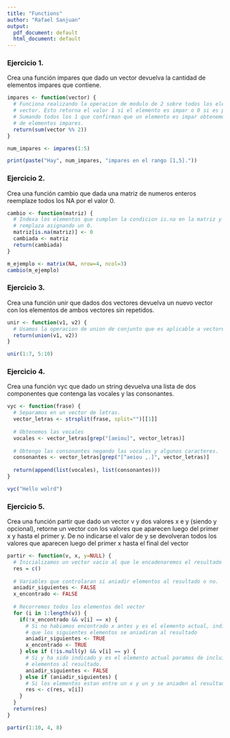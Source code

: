 ```yaml
---
title: "Functions"
author: "Rafael Sanjuan"
output:
  pdf_document: default
  html_document: default
---
```


### Ejercicio 1. 
Crea una función impares que dado un vector devuelva la cantidad de elementos impares que contiene.

```r
impares <- function(vector) {
  # Funciona realizando la operacion de modulo de 2 sobre todos los elementos del
  # vector. Esto retorna el valor 1 si el elemento es impar o 0 si es par.
  # Sumando todos los 1 que confirman que un elemento es impar obtenemos el num
  # de elementos impares.
  return(sum(vector %% 2))
}

num_impares <- impares(1:5)

print(paste("Hay", num_impares, "impares en el rango [1,5]."))
```


### Ejercicio 2. 
Crea una función cambio que dada una matriz de numeros enteros reemplaze todos los NA por el valor 0.

```r
cambio <- function(matriz) {
  # Indexa los elementos que cumplen la condicion is.na en la matriz y los
  # remplaza asignando un 0.
  matriz[is.na(matriz)] <- 0
  cambiada <- matriz
  return(cambiada)
}

m_ejemplo <- matrix(NA, nrow=4, ncol=3)
cambio(m_ejemplo)
```


### Ejercicio 3. 
Crea una función unir que dados dos vectores devuelva un nuevo vector con los elementos de ambos
vectores sin repetidos.

```r
unir <- function(v1, v2) {
  # Usamos la operacion de union de conjunto que es aplicable a vectores.
  return(union(v1, v2))
}

unir(1:7, 5:10)
```


### Ejercicio 4. 
Crea una función vyc que dado un string devuelva una lista de dos componentes que contenga las
vocales y las consonantes.

```r
vyc <- function(frase) {
  # Separamos en un vector de letras.
  vector_letras <- strsplit(frase, split="")[[1]]
  
  # Obtenemos las vocales
  vocales <- vector_letras[grep("[aeiou]", vector_letras)]
  
  # Obtengo las consonantes negando las vocales y algunos caracteres.
  consonantes <- vector_letras[grep("[^aeiou ,.]", vector_letras)]
  
  return(append(list(vocales), list(consonantes)))
}

vyc("Hello wolrd")
```


### Ejercicio 5. 
Crea una función partir que dado un vector v y dos valores x e y (siendo y opcional), retorne un
vector con los valores que aparecen luego del primer x y hasta el primer y. De no indicarse el valor de y
se devolveran todos los valores que aparecen luego del primer x hasta el final del vector

```r
partir <- function(v, x, y=NULL) {
  # Inicializamos un vector vacio al que le encadenaremos el resultado
  res = c()
  
  # Variables que controlaran si aniadir elementos al resultado o no.
  aniadir_siguientes <- FALSE
  x_encontrado <- FALSE
  
  # Recorremos todos los elementos del vector
  for (i in 1:length(v)) {
    if(!x_encontrado && v[i] == x) {    
      # Si no habiamos encontrado x antes y es el elemento actual, indicamos
      # que los siguientes elementos se aniadiran al resultado
      aniadir_siguientes <- TRUE
      x_encontrado <- TRUE
    } else if (!is.null(y) && v[i] == y) {
      # Si y ha sido indicado y es el elemento actual paramos de incluir
      # elementos al resultado.
      aniadir_siguientes <- FALSE
    } else if (aniadir_siguientes) {
      # Si los elementos estan entre un x y un y se aniaden al resultado.
      res <- c(res, v[i])
    } 
  }
  return(res)
}

partir(1:10, 4, 8)
```

